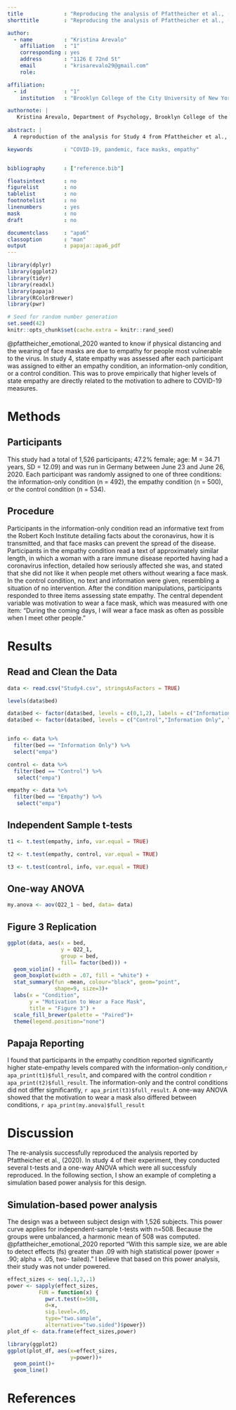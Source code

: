 ```yaml
---
title             : "Reproducing the analysis of Pfattheicher et al., (2020)"
shorttitle        : "Reproducing the analysis of Pfattheicher et al., (2020)"

author: 
  - name          : "Kristina Arevalo"
    affiliation   : "1"
    corresponding : yes    
    address       : "1126 E 72nd St"
    email         : "krisarevalo29@gmail.com"
    role:       

affiliation:
  - id            : "1"
    institution   : "Brooklyn College of the City University of New York"

authornote: |
   Kristina Arevalo, Department of Psychology, Brooklyn College of the City University of New York.
   
abstract: |
  A reproduction of the analysis for Study 4 from Pfattheicher et al., (2020).

keywords          : "COVID-19, pandemic, face masks, empathy"


bibliography      : ["reference.bib"]

floatsintext      : no
figurelist        : no
tablelist         : no
footnotelist      : no
linenumbers       : yes
mask              : no
draft             : no

documentclass     : "apa6"
classoption       : "man"
output            : papaja::apa6_pdf
---
```


```r
library(dplyr)
library(ggplot2)
library(tidyr)
library(readxl)
library(papaja)
library(RColorBrewer)
library(pwr)
```

```r
# Seed for random number generation
set.seed(42)
knitr::opts_chunk$set(cache.extra = knitr::rand_seed)
```


@pfattheicher_emotional_2020 wanted to know if physical distancing and the wearing of face masks are due to empathy for people most vulnerable to the virus. In study 4, state empathy was assessed after each participant was assigned to either an empathy condition, an information-only condition, or a control condition. This was to prove empirically that higher levels of state empathy are directly related to the motivation to adhere to COVID-19 measures. 

\newpage

# Methods

## Participants
This study had a total of 1,526 participants; 47.2% female; age: M = 34.71 years, SD = 12.09) and was run in Germany between June 23 and June 26, 2020. Each participant was randomly assigned to one of three conditions: the information-only condition (n = 492), the empathy condition (n = 500), or the control condition (n = 534).

## Procedure
Participants in the information-only condition read an informative text from the Robert Koch Institute detailing facts about the coronavirus, how it is transmitted, and that face masks can prevent the spread of the disease. Participants in the empathy condition read a text of approximately similar length, in which a woman with a rare immune disease reported having had a coronavirus infection, detailed how seriously affected she was, and stated that she did not like it when people met others without wearing a face mask. In the control condition, no text and information were given, resembling a situation of no intervention. After the condition manipulations, participants responded to three items assessing state empathy. The central dependent variable was motivation to wear a face mask, which was measured with one item: “During the coming days, I will wear a face mask as often as possible when I meet other people.”

\newpage

# Results

## Read and Clean the Data
```r
data <- read.csv("Study4.csv", stringsAsFactors = TRUE)

levels(data$bed)

data$bed <- factor(data$bed, levels = c(0,1,2), labels = c("Information Only", "Control", "Empathy"))
data$bed <- factor(data$bed, levels = c("Control","Information Only", "Empathy"))


info <- data %>% 
  filter(bed == "Information Only") %>% 
  select("empa")

control <- data %>% 
  filter(bed == "Control") %>% 
   select("empa")

empathy <- data %>% 
  filter(bed == "Empathy") %>% 
   select("empa")


```

## Independent Sample t-tests
```r
t1 <- t.test(empathy, info, var.equal = TRUE)

```

```r
t2 <- t.test(empathy, control, var.equal = TRUE)

```

```r
t3 <- t.test(control, info, var.equal = TRUE)

```

## One-way ANOVA
```r
my.anova <- aov(Q22_1 ~ bed, data= data)

```

## Figure 3 Replication
```r
ggplot(data, aes(x = bed, 
                 y = Q22_1,
                 group = bed, 
                 fill= factor(bed))) + 
  geom_violin() +
  geom_boxplot(width = .07, fill = "white") +
  stat_summary(fun =mean, colour="black", geom="point", 
               shape=9, size=3)+
  labs(x = "Condition", 
       y = "Motivation to Wear a Face Mask",
       title = "Figure 3") +
  scale_fill_brewer(palette = "Paired")+
  theme(legend.position="none")


```

## Papaja Reporting
I found that participants in the empathy condition reported significantly higher state-empathy levels compared with the information-only condition,`r apa_print(t1)$full_result`, and compared with the control condition `r apa_print(t2)$full_result`. The information-only and the control conditions did not differ significantly, `r apa_print(t3)$full_result`. A one-way ANOVA showed that the motivation to wear a mask also differed between conditions, `r apa_print(my.anova)$full_result`

# Discussion
The re-analysis successfully reproduced the analysis reported by Pfattheicher et al., (2020). In study 4 of their experiment, they conducted several t-tests and a one-way ANOVA which were all successfuly reproduced. In the following section, I show an example of completing a simulation based power analysis for this design.

## Simulation-based power analysis

The design was a between subject design with 1,526 subjects. This power curve applies for independent-sample t-tests with n=508. Because the groups were unbalanced, a harmonic mean of 508 was computed. @pfattheicher_emotional_2020 reported "With this sample size, we are able to detect effects (fs) greater than .09 with high statistical power (power = .90; alpha = .05, two- tailed)." I believe that based on this power analysis, their study was not under powered.


```r
effect_sizes <- seq(.1,2,.1)
power <- sapply(effect_sizes,
          FUN = function(x) {
            pwr.t.test(n=508,
            d=x,
            sig.level=.05,
            type="two.sample",
            alternative="two.sided")$power})
plot_df <- data.frame(effect_sizes,power)

library(ggplot2)
ggplot(plot_df, aes(x=effect_sizes,
                    y=power))+
  geom_point()+
  geom_line()

```



\newpage

# References



